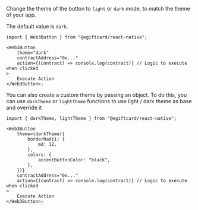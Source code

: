 Change the theme of the button to `light` or `dark` mode, to match the theme of your app.

The default value is `dark`.

```tsx
import { Web3Button } from "@egiftcard/react-native";

<Web3Button
	theme="dark"
	contractAddress="0x..."
	action={(contract) => console.log(contract)} // Logic to execute when clicked
>
	Execute Action
</Web3Button>;
```

You can also create a custom theme by passing an object. To do this, you can use `darkTheme`
or `lightTheme` functions to use light / dark theme as base and override it

```tsx
import { darkTheme, lightTheme } from "@egiftcard/react-native";

<Web3Button
	theme={darkTheme({
		borderRadii: {
			md: 12,
		},
		colors: {
			accentButtonColor: "black",
		},
	})}
	contractAddress="0x..."
	action={(contract) => console.log(contract)} // Logic to execute when clicked
>
	Execute Action
</Web3Button>;
```
